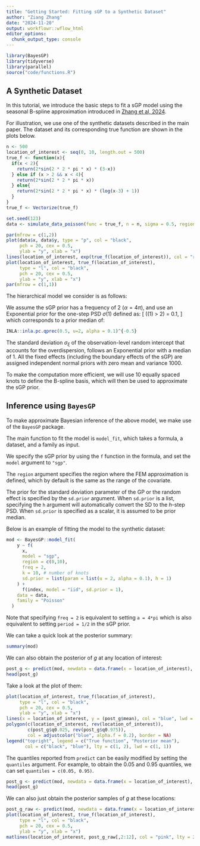 ```yaml
---
title: "Getting Started: Fitting sGP to a Synthetic Dataset"
author: "Ziang Zhang"
date: "2024-11-20"
output: workflowr::wflow_html
editor_options:
  chunk_output_type: console
---
```


```r
library(BayesGP)
library(tidyverse)
library(parallel)
source("code/functions.R")
```


## A Synthetic Dataset

In this tutorial, we introduce the basic steps to fit a sGP model using the seasonal B-spline approximation introduced in [Zhang et al, 2024](https://arxiv.org/abs/2305.09914).

For illustration, we use one of the synthetic datasets described in the main paper.
The dataset and its corresponding true function are shown in the plots below.

```r
n <- 500
location_of_interest <- seq(0, 10, length.out = 500)
true_f <- function(x){
  if(x < 2){
    return(2*sin(2 * 2 * pi * x) * (3-x))
  } else if (x > 2 && x < 4){
    return(2*sin(2 * 2 * pi * x))
  } else{
    return(2*sin(2 * 2 * pi * x) * (log(x-3) + 1))
  }
}
true_f <- Vectorize(true_f)

set.seed(123)
data <- simulate_data_poisson(func = true_f, n = n, sigma = 0.5, region = c(0,10), offset = 0)

par(mfrow = c(1,2))
plot(data$x, data$y, type = "p", col = "black", 
     pch = 20, cex = 0.5,
     ylab = "y", xlab = "x")
lines(location_of_interest, exp(true_f(location_of_interest)), col = "red", lwd = 2)
plot(location_of_interest, true_f(location_of_interest),
     type = "l", col = "black",
     pch = 20, cex = 0.5,
     ylab = "y", xlab = "x")
par(mfrow = c(1,1))
```


The hierarchical model we consider is as follows:

\begin{equation}
\begin{aligned}
Y_i|x_i,\xi_i &\sim \text{Poisson}(\lambda_i), \\
\text{log}(\lambda_i) &= \beta_0 + g(x_i) + \xi_i, \\
g(x) &\sim \text{sGP}_{\alpha}(\sigma_x), \\
\xi_i &\sim \text{N}(0, \sigma_\xi^2).
\end{aligned}
\end{equation}

We assume the sGP prior has a frequency of $2$ ($\alpha = 4\pi$), and use an Exponential prior for the one-step PSD $\sigma(1)$ defined as:
\[
\text{P}(\sigma(1) > 2) = 0.1,
\]
which corresponds to a prior median of:
```r
INLA::inla.pc.qprec(0.5, u=2, alpha = 0.1)^{-0.5}
```


The standard deviation $\sigma_\xi$ of the observation-level random intercept that accounts for the overdispersion, follows an Exponential prior with a median of $1$.
All the fixed effects (including the boundary effects of the sGP) are assigned independent normal priors with zero mean and variance $1000$.

To make the computation more efficient, we will use $10$ equally spaced knots to define the B-spline basis, which will then be used to approximate the sGP prior.


## Inference using `BayesGP`

To make approximate Bayesian inference of the above model, we make use of the `BayesGP` package.

The main function to fit the model is `model_fit`, which takes a formula, a dataset, and a family as input.

We specify the sGP prior by using the `f` function in the formula, and set the `model` argument to `"sgp"`.

The `region` argument specifies the region where the FEM approximation is defined, which by default is the same as the range of the covariate.

The prior for the standard deviation parameter of the GP or the random effect is specified by the `sd.prior` argument.
When `sd.prior` is a list, specifying the `h` argument will automatically convert the SD to the $h$-step PSD.
When `sd.prior` is specified as a scalar, it is assumed to be prior median.

Below is an example of fitting the model to the synthetic dataset:

```r
mod <- BayesGP::model_fit(
    y ~ f(
      x,
      model = "sgp",
      region = c(0,10),
      freq = 2,
      k = 10, # number of knots
      sd.prior = list(param = list(u = 2, alpha = 0.1), h = 1)
    ) +
      f(index, model = "iid", sd.prior = 1),
    data = data,
    family = "Poisson"
  )
```

Note that specifying `freq = 2` is equivalent to setting `a = 4*pi` which is also equivalent to setting `period = 1/2` in the sGP prior.

We can take a quick look at the posterior summary:

```r
summary(mod)
```

We can also obtain the posterior of $g$ at any location of interest:

```r
post_g <- predict(mod, newdata = data.frame(x = location_of_interest), variable = "x", include.intercept = FALSE)
head(post_g)
```


Take a look at the plot of them:

```r
plot(location_of_interest, true_f(location_of_interest),
     type = "l", col = "black",
     pch = 20, cex = 0.5,
     ylab = "y", xlab = "x")
lines(x = location_of_interest, y = (post_g$mean), col = "blue", lwd = 1, lty = 2)
polygon(c(location_of_interest, rev(location_of_interest)),
        c(post_g$q0.025, rev(post_g$q0.975)),
        col = adjustcolor("blue", alpha.f = 0.2), border = NA)
legend("topright", legend = c("True function", "Posterior mean"),
       col = c("black", "blue"), lty = c(1, 2), lwd = c(1, 1))
```



The quantiles reported from `predict` can be easily modified by setting the `quantiles` argument. For example, to obtain the $0.05$ and $0.95$ quantiles, we can set `quantiles = c(0.05, 0.95)`.

```r
post_g <- predict(mod, newdata = data.frame(x = location_of_interest), variable = "x", include.intercept = FALSE, quantiles = c(0.05, 0.95))
head(post_g)
```


We can also just obtain the posterior samples of $g$ at these locations:

```r
post_g_raw <- predict(mod, newdata = data.frame(x = location_of_interest), variable = "x", only.samples = TRUE, include.intercept = FALSE)
plot(location_of_interest, true_f(location_of_interest),
     type = "l", col = "black",
     pch = 20, cex = 0.5,
     ylab = "y", xlab = "x")
matlines(location_of_interest, post_g_raw[,2:12], col = "pink", lty = 2, lwd = 0.5)
```













